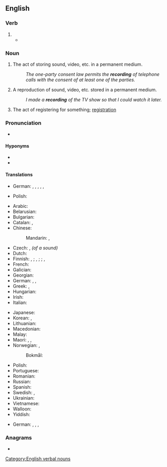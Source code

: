 ==English==

===Verb===
{{head|en|verb form}}

# {{present participle of|en|record|nocat=1}}
#* {{quote-journal|en|date=2013-06-07|author=David Simpson And Issac Stone
|volume=188|issue=26|page=36|magazine={{w|The Guardian Weekly}}
|title=[http://www.guardian.co.uk/books/2013/may/18/falling-upwards-richard-holmes-review Fantasy of navigation]
|passage=Like most human activities, ballooning has sponsored heroes and hucksters and a good deal in between. For every dedicated scientist patiently '''recording''' atmospheric pressure and wind speed while shivering at high altitudes, there is a carnival barker with a bevy of pretty girls willing to dangle from a basket or parachute down to earth.}}

===Noun===
{{wikipedia}}
{{en-noun}}

# The act of storing sound, video, etc. in a permanent medium.
#: ''The one-party consent law permits the '''recording''' of telephone calls with the consent of at least one of the parties.''
# A reproduction of sound, video, etc. stored in a permanent medium.
#: ''I made a '''recording''' of the TV show so that I could watch it later.''
# The act of registering for something; [[registration]]

===Pronunciation===
* {{audio|en|LL-Q1860 (eng)-PerfectSoundWhatever-recording.wav|Audio (CA)}}

====Hyponyms====
* {{l|en|prerecording}}
* {{l|en|rerecording}}

====Translations====
{{trans-top|act of storing sound, video, etc. in a permanent medium}}
* German: {{t|de|Aufnehmen|n}}, {{t|de|Aufzeichnen|n}}, {{t|de|Mitschneiden|n}}, {{t+|de|Aufnahme|f}}, {{t+|de|Aufzeichnung|f}}, {{t+|de|Mitschnitt|m}}
{{trans-mid}}
* Polish: {{t+|pl|nagranie|n}}
{{trans-bottom}}

{{trans-top|reproduction stored in a permanent medium}}
* Arabic: {{t|ar|تَسْجِيل|m}}
* Belarusian: {{t|be|за́піс|m}}
* Bulgarian: {{t+|bg|за́пис|m}}
* Catalan: {{t|ca|gravació|f}}, {{t|ca|enregistrament|m}}
* Chinese:
*: Mandarin: {{t+|cmn|錄音|sc=Hani}}, {{t+|cmn|录音|tr=lùyīn|sc=Hani}}
* Czech: {{t+|cs|záznam|m}}, ''(of a sound)'' {{t+|cs|nahrávka|f}}
* Dutch: {{t+|nl|opname|m|f}}
* Finnish: {{t+|fi|tallenne}}, {{t+|fi|taltiointi}}; {{t+|fi|äänite}}, {{t+|fi|äänitys}} {{q|audio}}; {{t+|fi|levytys}} {{q|music}}; {{t+|fi|nauhoite}}, {{t+|fi|nauhoitus}} {{q|video, audio}}
* French: {{t+|fr|enregistrement|m}}
* Galician: {{t+|gl|gravación|f}}
* Georgian: {{t|ka|ჩანაწერი}}
* German: {{t+|de|Aufnahme|f}}, {{t+|de|Aufzeichnung|f}}, {{t+|de|Mitschnitt|m}}
* Greek: {{t+|el|ηχογράφηση|f}}, {{t+|el|μαγνητοσκόπηση}}
* Hungarian: {{t+|hu|felvétel}}
* Irish: {{t|ga|taifeadadh|m}}
* Italian: {{t+|it|registrazione|f}}
{{trans-mid}}
* Japanese: {{t+|ja|録音|tr=ろくおん, rokuon|sc=Jpan}}
* Korean: {{t+|ko|녹음}}, {{t+|ko|록음}} {{qualifier|North Korea}}
* Lithuanian: {{t+|lt|įrašas|m}}
* Macedonian: {{t|mk|запис|m}}
* Malay: {{t+|ms|rakaman}}
* Maori: {{t|mi|hopunga}}, {{t|mi|hopunga puoro}} {{qualifier|sound recording}}, {{t|mi|hopunga ataata}} {{qualifier|video recording}}
* Norwegian: {{t|no|opptak|n}}, {{t|no|tagning|c}}
*: Bokmål: {{t|nb|innspilling|m|f}}
* Polish: {{t+|pl|nagranie|n}}
* Portuguese: {{t+|pt|gravação|f}}
* Romanian: {{t+|ro|înregistrare|f}}
* Russian: {{t+|ru|за́пись|f}}
* Spanish: {{t+|es|grabación|f}}
* Swedish: {{t+|sv|inspelning|c}}, {{t+|sv|upptagning|c}}
* Ukrainian: {{t|uk|за́пис|m}}
* Vietnamese: {{t+|vi|ghi âm|alt=sự ghi âm}}
* Walloon: {{t+|wa|eredjistrumint|m}}
* Yiddish: {{t|yi|רעקאָרדירונג|f}}
{{trans-bottom}}

{{trans-top|act of registering for something}}
* German: {{t|de|Eintragen|n}}, {{t|de|Registrieren|n}}, {{t+|de|Eintragung|f}}, {{t+|de|Registrierung|f}}
{{trans-mid}}
{{trans-bottom}}

===Anagrams===
* {{anagrams|en|a=cdeginorr|grindcore}}

[[Category:English verbal nouns]]